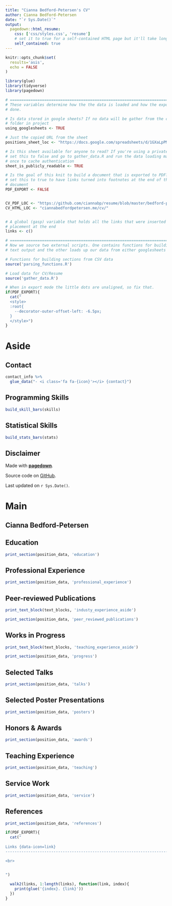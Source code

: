 ```yaml
---
title: "Cianna Bedford-Petersen's CV"
author: Cianna Bedford-Petersen
date: "`r Sys.Date()`"
output:
  pagedown::html_resume:
    css: ['css/styles.css', 'resume']
    # set it to true for a self-contained HTML page but it'll take longer to render
    self_contained: true
---
```


```r
knitr::opts_chunk$set(
  results='asis', 
  echo = FALSE
)

library(glue)
library(tidyverse)
library(pagedown)

# ======================================================================
# These variables determine how the the data is loaded and how the exports are
# done.

# Is data stored in google sheets? If no data will be gather from the csvs/
# folder in project
using_googlesheets <- TRUE

# Just the copied URL from the sheet
positions_sheet_loc <- "https://docs.google.com/spreadsheets/d/1GXaLpPM1zBxquPTobZ2L2lGBZDxOOOvb5W16w01OlZE/edit#gid=1406459246"

# Is this sheet available for anyone to read? If you're using a private sheet
# set this to false and go to gather_data.R and run the data loading manually
# once to cache authentication
sheet_is_publicly_readable <- TRUE

# Is the goal of this knit to build a document that is exported to PDF? If so
# set this to true to have links turned into footnotes at the end of the
# document
PDF_EXPORT <- FALSE


CV_PDF_LOC <- "https://github.com/ciannabp/resume/blob/master/bedford-petersen_cv.pdf"
CV_HTML_LOC <- "ciannabedfordpetersen.me/cv/"


# A global (gasp) variable that holds all the links that were inserted for
# placement at the end
links <- c()

# ======================================================================
# Now we source two external scripts. One contains functions for building the
# text output and the other loads up our data from either googlesheets or csvs

# Functions for building sections from CSV data
source('parsing_functions.R') 

# Load data for CV/Resume
source('gather_data.R')
```



```r
# When in export mode the little dots are unaligned, so fix that. 
if(PDF_EXPORT){
  cat("
  <style>
  :root{
    --decorator-outer-offset-left: -6.5px;
  }
  </style>")
}

```


Aside
================================================================================

Contact {#contact}
--------------------------------------------------------------------------------

```r
contact_info %>% 
  glue_data("- <i class='fa fa-{icon}'></i> {contact}")
```



Programming Skills {#skills}
--------------------------------------------------------------------------------

```r
build_skill_bars(skills)
```

Statistical Skills {#stats}
--------------------------------------------------------------------------------

```r
build_stats_bars(stats)
```



Disclaimer {#disclaimer}
--------------------------------------------------------------------------------

Made with [**pagedown**](https://github.com/rstudio/pagedown). 

Source code on [GitHub](https://github.com/ciannabp/resume).

Last updated on `r Sys.Date()`.


Main
================================================================================

Cianna Bedford-Petersen {#title}
--------------------------------------------------------------------------------



Education {data-icon=graduation-cap data-concise=true}
--------------------------------------------------------------------------------

```r
print_section(position_data, 'education')
```



Professional Experience {data-icon=suitcase}
--------------------------------------------------------------------------------

```r
print_section(position_data, 'professional_experience')
```


Peer-reviewed Publications {data-icon=book}
--------------------------------------------------------------------------------

::: aside
```r
print_text_block(text_blocks, 'industy_experience_aside')
```
:::

```r
print_section(position_data, 'peer_reviewed_publications')
```

<!-- These breaks just force a new page so section doesnt get cut off -->


Works in Progress {data-icon=edit}
--------------------------------------------------------------------------------

::: aside
```r
print_text_block(text_blocks, 'teaching_experience_aside')
```
:::

```r
print_section(position_data, 'progress')
```

Selected Talks {data-icon=users}
--------------------------------------------------------------------------------

```r
print_section(position_data, 'talks')
```

Selected Poster Presentations {data-icon=image}
--------------------------------------------------------------------------------

```r
print_section(position_data, 'posters')
```


Honors & Awards {data-icon=medal}
--------------------------------------------------------------------------------

```r
print_section(position_data, 'awards')
```


Teaching Experience {data-icon=chalkboard-teacher}
--------------------------------------------------------------------------------

```r
print_section(position_data, 'teaching')
```



Service Work {data-icon=handshake}
--------------------------------------------------------------------------------

```r
print_section(position_data, 'service')
```


References {data-icon=address-card}
--------------------------------------------------------------------------------

```r
print_section(position_data, 'references')
```


```r
if(PDF_EXPORT){
  cat("
  
Links {data-icon=link}
--------------------------------------------------------------------------------

<br>


")
  
  walk2(links, 1:length(links), function(link, index){
    print(glue('{index}. {link}'))
  })
}
```


